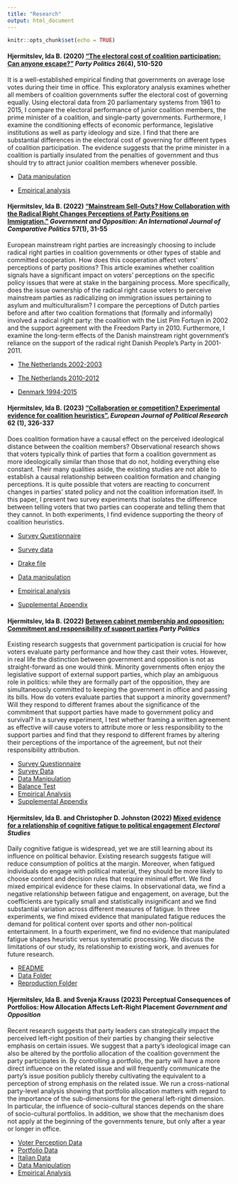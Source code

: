 ```yaml
---
title: "Research"
output: html_document
---
```


```r
knitr::opts_chunk$set(echo = TRUE)
```


#### Hjermitslev, Ida B. (2020) ["The electoral cost of coalition participation: Can anyone escape?"](http://journals.sagepub.com/doi/abs/10.1177/1354068818794216) *Party Politics* 26(4), 510-520

It is a well-established empirical finding that governments on average lose votes during their time in office. This exploratory analysis examines whether all members of coalition governments suffer the electoral cost of governing equally. Using electoral data from 20 parliamentary systems from 1961 to 2015, I compare the electoral performance of junior coalition members, the prime minister of a coalition, and single-party governments. Furthermore, I examine the conditioning effects of economic performance, legislative institutions as well as party ideology and size. I find that there are substantial differences in the electoral cost of governing for different types of coalition participation. The evidence suggests that the prime minister in a coalition is partially insulated from the penalties of government and thus should try to attract junior coalition members whenever possible.
  
  * [Data manipulation](files/ElectoralCostData.R)
  
  * [Empirical analysis](files/ElectoralCostAnalysis.R)
  
  
#### Hjermitslev, Ida B. (2022) ["Mainstream Sell-Outs? How Collaboration with the Radical Right Changes Perceptions of Party Positions on Immigration."](https://www.cambridge.org/core/services/aop-cambridge-core/content/view/13EF565C0110FAAD42A64E67CA71762E/S0017257X20000287a.pdf/mainstream_sellouts_how_collaboration_with_the_radical_right_changes_perceptions_of_party_positions_on_immigration.pdf) *Government and Opposition: An International Journal of Comparative Politics* 57(1), 31-55

European mainstream right parties are increasingly choosing to include radical right parties in coalition governments or other types of stable and committed cooperation. How does this cooperation affect voters' perceptions of party positions? This article examines whether coalition signals have a significant impact on voters' perceptions on the specific policy issues that were at stake in the bargaining process. More specifically, does the issue ownership of the radical right cause voters to perceive mainstream parties as radicalizing on immigration issues pertaining to asylum and multiculturalism? I compare the perceptions of Dutch parties before and after two coalition formations that (formally and informally) involved a radical right party: the coalition with the List Pim Fortuyn in 2002 and the support agreement with the Freedom Party in 2010. Furthermore, I examine the long-term effects of the Danish mainstream right government's reliance on the support of the radical right Danish People's Party in 2001-2011.
  
   * [The Netherlands 2002-2003](files/Results2002NL.R)
  
 * [The Netherlands 2010-2012](files/Results2010NL.R)
 
 * [Denmark 1994-2015](files/ResultsDK.R)
  

#### Hjermitslev, Ida B. (2023) [“Collaboration or competition? Experimental evidence for coalition heuristics”.](https://ejpr.onlinelibrary.wiley.com/doi/pdfdirect/10.1111/1475-6765.12537) *European Journal of Political Research* 62 (1), 326-337

Does coalition formation have a causal effect on the perceived ideological distance between the coalition members? Observational research shows that voters typically think of parties that form a coalition government as more ideologically similar than those that do not, holding everything else constant. Their many qualities aside, the existing studies are not able to establish a causal relationship between coalition formation and changing perceptions. It is quite possible that voters are reacting to concurrent changes in parties' stated policy and not the coalition information itself. In this paper, I present two survey experiments that isolates the difference between telling voters that two parties can cooperate and telling them that they cannot. In both experiments, I find evidence supporting the theory of coalition heuristics.

  * [Survey Questionnaire](files/QuestionnaireDK2018.pdf)
  
 * [Survey data](files/Coalition Heuristics Denmark 2018 Final.csv)
 
 * [Drake file](files/DrakeDK2018.R)
 
 * [Data manipulation](files/CleanDK2018.R)
 
 * [Empirical analysis](files/ResultsDK2018.Rmd)
 
 * [Supplemental Appendix](files/ejpr12537-sup-0001-onlineappendix.pdf)
  
#### Hjermitslev, Ida B. (2022) [Between cabinet membership and opposition: Commitment and responsibility of support parties](https://journals.sagepub.com/doi/pdf/10.1177/13540688221104557) *Party Politics*

Existing research suggests that government participation is crucial for how voters evaluate party performance and how they
cast their votes. However, in real life the distinction between government and opposition is not as straight-forward as one
would think. Minority governments often enjoy the legislative support of external support parties, which play an ambiguous
role in politics: while they are formally part of the opposition, they are simultaneously committed to keeping the government in office and passing its bills. How do voters evaluate parties that support a minority government? Will they
respond to different frames about the significance of the commitment that support parties have made to government policy
and survival? In a survey experiment, I test whether framing a written agreement as effective will cause voters to attribute
more or less responsibility to the support parties and find that they respond to different frames by altering their perceptions of the importance of the agreement, but not their responsibility attribution.

* [Survey Questionnaire](files/QuestionnaireDK2020.pdf)
* [Survey Data](files/MinGovData.dta)
* [Data Manipulation](files/CleanDataPP2022.R) 
* [Balance Test](files/BalancetestPP2022.R)
* [Empirical Analysis](files/ResultsPP2022.R)
* [Supplemental Appendix](files/pp_appendix.pdf)

#### Hjermitslev, Ida B. and Christopher D. Johnston (2022) [Mixed evidence for a relationship of cognitive fatigue to political engagement](https://journals.sagepub.com/doi/pdf/10.1177/13540688221104557) *Electoral Studies*

Daily cognitive fatigue is widespread, yet we are still learning about its influence on political behavior. Existing research suggests fatigue will reduce consumption of politics at the margin. Moreover, when fatigued individuals do engage with political material, they should be more likely to choose content and decision rules that require minimal effort. We find mixed empirical evidence for these claims. In observational data, we find a negative relationship between fatigue and engagement, on average, but the coefficients are typically small and statistically insignificant and we find substantial variation across different measures of fatigue. In three experiments, we find mixed evidence that manipulated fatigue reduces the demand for political content over sports and other non-political entertainment. In a fourth experiment, we find no evidence that manipulated fatigue shapes heuristic versus systematic processing. We discuss the limitations of our study, its relationship to existing work, and avenues for future research.

* [README](files/README.docx)
* [Data Folder](files/Data.zip)
* [Reproduction Folder](files/Reproduction.zip) 

#### Hjermitslev, Ida B. and Svenja Krauss (2023) Perceptual Consequences of Portfolios: How Allocation Affects Left-Right Placement *Government and Opposition*

Recent research suggests that party leaders can strategically impact the perceived left-right position of their parties by changing their selective emphasis on certain issues. We suggest that a party's ideological image can also be altered by the portfolio allocation of the coalition government the party participates in. By controlling a portfolio, the party will have a more direct influence on the related issue and will frequently communicate the party's issue position publicly thereby cultivating the equivalent to a perception of strong emphasis on the related issue. We run a cross-national party-level analysis showing that portfolio allocation matters with regard to the importance of the sub-dimensions for the general left-right dimension. In particular, the influence of socio-cultural stances depends on the share of socio-cultural portfolios. In addition, we show that the mechanism does not apply at the beginning of the governments tenure, but only after a year or longer in office.

* [Voter Perception Data](files/cheseesres.xlsx)
* [Portfolio Data](files/portfoliofullname.xlsx)
* [Italian Data](files/Citaly.xlsx) 
* [Data Manipulation](files/Merge_cheseesres_and_portfolio_FEB23.R)
* [Empirical Analysis](files/replication.do)
